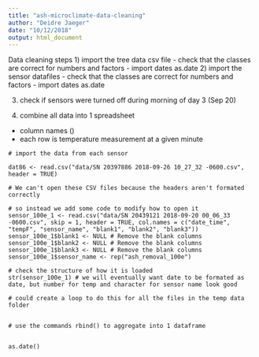 ```yaml
---
title: "ash-microclimate-data-cleaning"
author: "Deidre Jaeger"
date: "10/12/2018"
output: html_document
---
```


Data cleaning steps
1) import the tree data csv file
  - check that the classes are correct for numbers and factors
  - import dates as.date
2) import the sensor datafiles
 - check that the classes are correct for numbers and factors
 - import dates as.date
 
3) check if sensors were turned off during morning of day 3 (Sep 20)
 
 4) combine all data into 1 spreadsheet
 - column names ()
 - each row is temperature measurement at a given minute
 
 
```r-import-data

# import the data from each sensor

dat86 <- read.csv("data/SN 20397886 2018-09-26 10_27_32 -0600.csv", header = TRUE)

# We can't open these CSV files because the headers aren't formated correctly

# so instead we add some code to modify how to open it
sensor_100e_1 <- read.csv("data/SN 20439121 2018-09-20 00_06_33 -0600.csv", skip = 1, header = TRUE, col.names = c("date_time", "tempF", "sensor_name", "blank1", "blank2", "blank3"))
sensor_100e_1$blank1 <- NULL # Remove the blank columns
sensor_100e_1$blank2 <- NULL # Remove the blank columns
sensor_100e_1$blank3 <- NULL # Remove the blank columns
sensor_100e_1$sensor_name <- rep("ash_removal_100e") 

# check the structure of how it is loaded
str(sensor_100e_1) # we will eventually want date to be formated as date, but number for temp and character for sensor name look good

# could create a loop to do this for all the files in the temp data folder


```
 
```r-bind-into-1-csv

# use the commands rbind() to aggregate into 1 dataframe


```
 
```r-format-date-time

as.date()

```
 
 
 